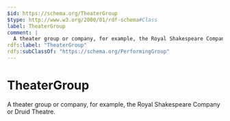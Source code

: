 ```yaml
---
$id: https://schema.org/TheaterGroup
$type: http://www.w3.org/2000/01/rdf-schema#Class
label: TheaterGroup
comment: |
  A theater group or company, for example, the Royal Shakespeare Company or Druid Theatre.
rdfs:label: "TheaterGroup"
rdfs:subClassOf: "https://schema.org/PerformingGroup"
---
```


# TheaterGroup

A theater group or company, for example, the Royal Shakespeare Company or Druid Theatre.

